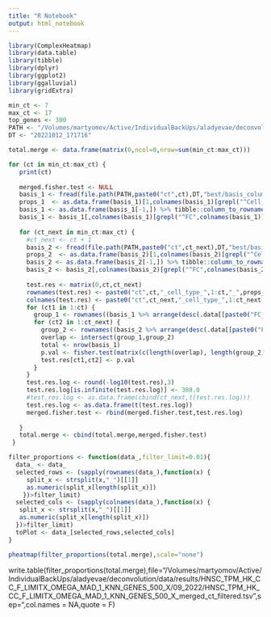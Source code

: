```yaml
---
title: "R Notebook"
output: html_notebook
---
```


```r
library(ComplexHeatmap)
library(data.table)
library(tibble)
library(dplyr)
library(ggplot2)
library(ggalluvial)
library(gridExtra)
```

```r
min_ct <- 7
max_ct <- 17
top_genes <- 300
PATH <- "/Volumes/martyomov/Active/IndividualBackUps/aladyevae/deconvolution/data/results/HNSC_TPM_HK_CC_F_LIMITX_OMEGA_MAD_1_KNN_GENES_500_X/09_2022"
DT <- "20221012_171716"
```


```r
total.merge <- data.frame(matrix(0,ncol=0,nrow=sum(min_ct:max_ct)))

for (ct in min_ct:max_ct) {
   print(ct)
   
   merged.fisher.test <- NULL
   basis_1 <- fread(file.path(PATH,paste0("ct",ct),DT,"best/basis_column.tsv"))
   props_1  <- as.data.frame(basis_1)[1,colnames(basis_1)[grepl("^Cell_",colnames(basis_1))]]
   basis_1 <- as.data.frame(basis_1[-1,]) %>% tibble::column_to_rownames("V1")
   basis_1 <- basis_1[,colnames(basis_1)[grepl("^FC",colnames(basis_1))]]
 
   for (ct_next in min_ct:max_ct) {
     #ct_next <- ct + 1
     basis_2 <- fread(file.path(PATH,paste0("ct",ct_next),DT,"best/basis_column.tsv"))
     props_2  <- as.data.frame(basis_2)[1,colnames(basis_2)[grepl("^Cell_",colnames(basis_2))]]
     basis_2 <- as.data.frame(basis_2[-1,]) %>% tibble::column_to_rownames("V1")
     basis_2 <- basis_2[,colnames(basis_2)[grepl("^FC",colnames(basis_2))]]
     
     test.res <- matrix(0,ct,ct_next)
     rownames(test.res) <- paste0("ct",ct,"_cell_type_",1:ct,"_",props_1)
     colnames(test.res) <- paste0("ct",ct_next,"_cell_type_",1:ct_next,"_",props_2)
     for (ct1 in 1:ct) {
       group_1 <- rownames((basis_1 %>% arrange(desc(.data[[paste0("FC_Cell_type_",ct1)]])))[1:top_genes,])
       for (ct2 in 1:ct_next) {
         group_2 <- rownames((basis_2 %>% arrange(desc(.data[[paste0("FC_Cell_type_",ct2)]])))[1:top_genes,])
         overlap <- intersect(group_1,group_2)
         total <- nrow(basis_1)  
         p.val <- fisher.test(matrix(c(length(overlap), length(group_2)-length(overlap), length(group_1)-length(overlap), total-length(group_2)-length(group_1)+length(overlap)), 2, 2), alternative='greater')$p.value
         test.res[ct1,ct2] <- p.val
       }
     }
     test.res.log <- round(-log10(test.res),3)
     test.res.log[is.infinite(test.res.log)] <- 308.0
     #test.res.log <- as.data.frame(cbind(ct_next,t(test.res.log)))
     test.res.log <- as.data.frame(t(test.res.log))
     merged.fisher.test <- rbind(merged.fisher.test,test.res.log)
     
   }
   total.merge <- cbind(total.merge,merged.fisher.test)
 }
```

```r
filter_proportions <- function(data_,filter_limit=0.01){
  data_ <- data_
  selected_rows <- (sapply(rownames(data_),function(x) {
     split_x <- strsplit(x,"_")[[1]]
     as.numeric(split_x[length(split_x)])
    })>filter_limit)
  selected_cols <- (sapply(colnames(data_),function(x) {
   split_x <- strsplit(x,"_")[[1]]
   as.numeric(split_x[length(split_x)])
  })>filter_limit)
  toPlot <- data_[selected_rows,selected_cols]
}
```


```r
pheatmap(filter_proportions(total.merge),scale="none")
```


write.table(filter_proportions(total.merge),file="/Volumes/martyomov/Active/IndividualBackUps/aladyevae/deconvolution/data/results/HNSC_TPM_HK_CC_F_LIMITX_OMEGA_MAD_1_KNN_GENES_500_X/09_2022/HNSC_TPM_HK_CC_F_LIMITX_OMEGA_MAD_1_KNN_GENES_500_X_merged_ct_filtered.tsv",sep="\t",col.names = NA,quote = F)



